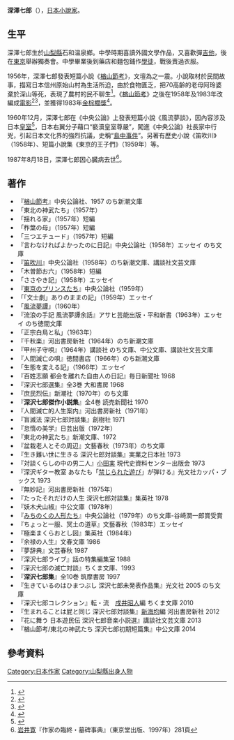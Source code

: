 {{Infobox writer
|name=深澤七郎
|image= Shichiro Fukazawa 01.jpg
|image_size=220px
|birth_date={{birth date|1914|1|29}}
|birth_place=[[大日本帝國|大日本帝國]][[山梨縣|山梨縣]][[東八代郡|東八代郡]]石和町（現[[笛吹市|笛吹市]]）
|death_date={{death date and age|1987|8|18|1914|1|29}}
|death_place=[[日本|日本]][[埼玉縣|埼玉縣]][[南埼玉郡|南埼玉郡]][[菖蒲町|菖蒲町]]（現[[久喜市|久喜市]]）
|occupation=[[小說家|小說家]]
|genre=[[小說|小說]]
| nationality    = [[日本|日本]]
| notable works  = 
| awards         = 中央公論新人獎（1956年）<br>[[谷崎潤一郎獎|谷崎潤一郎獎]]（1981年）
}}

'''深澤七郎'''（{{bd|1914年||1987年|8月18日|catIdx=F}}），[[日本|日本]][[小說家|小說家]]。

==生平==
深澤七郎生於[[山梨縣|山梨縣]]石和温泉鄉。中學時期喜讀外國文學作品，又喜歡彈[[吉他|吉他]]，後在[[東京|東京]]舉辦獨奏會。中學畢業後到藥店和麵包鋪作[[學徒|學徒]]，戰後賣過衣服。

1956年，深澤七郎發表短篇小說《[[楢山節考|楢山節考]]》，文壇為之一震。小說取材於民間故事，描寫日本信州原始山村為生活所迫，由於食物匱乏，把70高齡的老母阿玲婆棄於深山等死，表現了農村的民不聊生<ref name="isis">{{cite web
|date=2001-10-05
|url=http://www.isis.ne.jp/mnn/senya/senya0393.html
|script-title=ja:深沢七郎: 『楢山節考』
|accessdate=2009-01-28
|publisher=ISIS
|language=ja
|archive-url=https://web.archive.org/web/20160303171741/http://www.isis.ne.jp/mnn/senya/senya0393.html
|archive-date=2016-03-03
|dead-url=yes
}}</ref>。《[[楢山節考|楢山節考]]》之後在1958年及1983年改編成[[電影|電影]]<ref>{{cite web
|url=http://www.allmovie.com/cg/avg.dll?p=avg&sql=1:123857
|title=The Ballad of Narayama
|accessdate=2009-01-28
|last=Erickson
|first=Hal
|publisher=[[All_Movie_Guide|All Movie Guide]]
}}</ref><ref>{{cite web
|url=http://www.allmovie.com/cg/avg.dll?p=avg&sql=1:3805~T0
|title=The Ballad of Narayama
|accessdate=2009-01-28
|last=Mannikka
|first=Eleanor
|publisher=[[All_Movie_Guide|All Movie Guide]]
}}</ref>，並獲得1983年[[金棕櫚獎|金棕櫚獎]]<ref>{{cite web
|url=http://www.allmovie.com/cg/avg.dll?p=avg&sql=1:3805~T4
|title=The Ballad of Narayama: Awards
|accessdate=2009-01-28
|last=Mannikka
|first=Eleanor
|publisher=[[All_Movie_Guide|All Movie Guide]]
}}</ref>。


1960年12月，深澤七郎在《中央公論》上發表短篇小說《風流夢談》，因內容涉及日本[[皇室|皇室]]<ref name="Charleston">{{cite news |title=Jap Novelist's Dream Account Raises Furor|agency=[[Associated_Press|Associated Press]]|work=[[Charleston_Daily_Mail|Charleston Daily Mail]]|publisher=The Daily Gazette Company|location=[[Charleston,_West_Virginia|Charleston, West Virginia]]|page=6|date=1960-12-01|quote=The imperial household agency reacted angrily. There was talk of civil court action... An ultranationalist group in Tokyo, the "Greater Japan Patriotic Party," demanded the magazine issue an apology for printing the story.... Fukazawa... was reported hiding from possible physical attack from rightists.}}</ref>，日本右翼分子藉口“褻瀆皇室尊嚴”，闖進《中央公論》社長家中行兇，引起日本文化界的強烈抗議，史稱“[[島中事件|島中事件]]”。另著有歷史小說《笛吹川》（1958年）、短篇小說集《東京的王子們》（1959年）等。

1987年8月18日，深澤七郎因心臓病去世<ref>[[工藤寛正|岩井寛]]『作家の臨終・墓碑事典』（東京堂出版、1997年）281頁</ref>。

== 著作 ==
*『[[楢山節考|楢山節考]]』中央公論社、1957 のち新潮文庫　
*「東北の神武たち」（1957年）
*「揺れる家」（1957年）短編
*「柞葉の母」（1957年）短編
*「三つエチュード」（1957年）短編
*『言わなければよかったのに日記』中央公論社（1958年）エッセイ のち文庫　
*『[[笛吹川_(小説)|笛吹川]]』中央公論社（1958年）のち新潮文庫、講談社文芸文庫　　
*「木曽節お六」（1958年）短編
*「ささやき記」（1958年）エッセイ
*『[[東京のプリンスたち|東京のプリンスたち]]』中央公論社（1959年）
*「「文士劇」ありのままの記」（1959年）エッセイ
*「[[風流夢譚|風流夢譚]]」（1960年）
*『流浪の手記 風流夢譚余話』アサヒ芸能出版・平和新書（1963年）エッセイ のち徳間文庫　
*「正宗白鳥と私」（1963年）
*『千秋楽』河出書房新社（1964年）のち新潮文庫　
*『甲州子守唄』（1964年）講談社 のち文庫、中公文庫、講談社文芸文庫　　　
*『人間滅亡の唄』徳間書店（1966年）のち新潮文庫　
*「生態を変える記」（1966年）エッセイ
*『百姓志願 都会を離れた自由人の日記』毎日新聞社 1968 
*『深沢七郎選集』全3巻 大和書房 1968
*『庶民烈伝』新潮社（1970年）のち文庫　
*『'''深沢七郎傑作小説集'''』全4巻 読売新聞社 1970
*『人間滅亡的人生案内』河出書房新社（1971年）
*『盲滅法 深沢七郎対談集』創樹社 1971 
*『怠惰の美学』日芸出版（1972年）
*『東北の神武たち』新潮文庫、1972　
*『盆栽老人とその周辺』文藝春秋（1973年）のち文庫　
*『生き難い世に生きる 深沢七郎対談集』実業之日本社 1973
*『対談くらしの中の男二人』[[小田実|小田実]] 現代史資料センター出版会 1973
*『深沢ギター教室 あなたも「[[禁じられた遊び|禁じられた遊び]]」が弾ける』光文社カッパ・ブックス 1973
*『無妙記』河出書房新社（1975年）
*『たったそれだけの人生 深沢七郎対談集』集英社 1978
*『妖木犬山椒』中公文庫（1978年）
*『[[みちのくの人形たち|みちのくの人形たち]]』中央公論社（1979年）のち文庫-谷崎潤一郎賞受賞
*『ちょっと一服、冥土の道草』文藝春秋（1983年）エッセイ
*『極楽まくらおとし図』集英社（1984年）　
*『余禄の人生』文春文庫 1986
*『夢辞典』文芸春秋 1987
*『深沢七郎ライブ』話の特集編集室 1988
*『深沢七郎の滅亡対談』ちくま文庫、1993　
*『'''深沢七郎集'''』全10巻 筑摩書房 1997 
*『生きているのはひまつぶし 深沢七郎未発表作品集』光文社 2005 のち文庫　
*『深沢七郎コレクション』転・流　[[戌井昭人|戌井昭人]]編 ちくま文庫 2010
*『生まれることは屁と同じ 深沢七郎対談集』[[新海均|新海均]]編 河出書房新社 2012 
*『花に舞う 日本遊民伝 深沢七郎音楽小説選』講談社文芸文庫 2013
*『楢山節考/東北の神武たち 深沢七郎初期短篇集』中公文庫 2014

==參考資料==
{{Reflist}}

{{Authority control}}
{{DEFAULTSORT:Fukazawa Shichirō}}
[[Category:日本作家|Category:日本作家]]
[[Category:山梨縣出身人物|Category:山梨縣出身人物]]